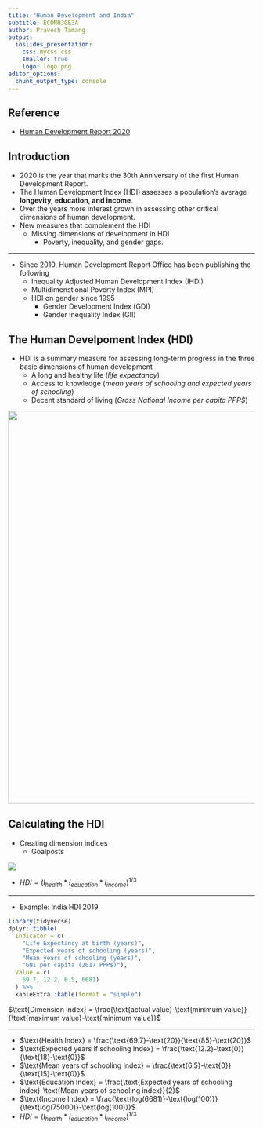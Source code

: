 ```yaml
---
title: "Human Development and India"
subtitle: ECON03GE3A
author: Pravesh Tamang
output:  
  ioslides_presentation:
    css: mycss.css
    smaller: true
    logo: logo.png
editor_options: 
  chunk_output_type: console
---
```


## Reference
- [Human Development Report 2020](8.HDI/hdi.pdf)

## Introduction
- 2020 is the year that marks the 30th Anniversary of the first Human Development Report.
- The Human Development Index (HDI) assesses a  population's average **longevity, education, and income**.
- Over the years more interest grown in assessing other critical dimensions of human development.
- New measures that complement the HDI
  - Missing dimensions of development in HDI
    - Poverty, inequality, and gender gaps.

---

- Since 2010, Human Development Report Office has been publishing the following
  - Inequality Adjusted Human Development Index (IHDI)
  - Multidimenstional Poverty Index (MPI)
  - HDI on gender since 1995
    - Gender Development Index (GDI)
    - Gender Inequality Index (GII)
    
## The Human Develpoment Index (HDI)
- HDI is a summary measure for assessing long-term progress in the three basic dimensions of human development
  - A long and healthy life (*life expectancy*)
  - Access to knowledge (*mean years of schooling and expected years of schooling*)
  - Decent standard of living (*Gross National Income per capita PPP$*)

![](8.HDI/hdi.png){width=800px}

## Calculating the HDI
- Creating dimension indices
  - Goalposts
  
![](8.HDI/hdi-goalposts.png)

- $HDI = (I_{health}*I_{education}*I_{income})^{1/3}$

---

- Example: India HDI 2019

```r
library(tidyverse)
dplyr::tibble(
  Indicator = c(
    "Life Expectancy at birth (years)",
    "Expected years of schooling (years)",
    "Mean years of schooling (years)",
    "GNI per capita (2017 PPP$)"),
  Value = c(
    69.7, 12.2, 6.5, 6681)
  ) %>% 
  kableExtra::kable(format = "simple")
```



$\text{Dimension Index} = \frac{\text{actual value}-\text{minimum value}}{\text{maximum value}-\text{minimum value}}$

---

- $\text{Health Index} = \frac{\text{69.7}-\text{20}}{\text{85}-\text{20}}$
- $\text{Expected years if schooling Index} = \frac{\text{12.2}-\text{0}}{\text{18}-\text{0}}$
- $\text{Mean years of schooling Index} = \frac{\text{6.5}-\text{0}}{\text{15}-\text{0}}$
- $\text{Education Index} = \frac{\text{Expected years of schooling index}-\text{Mean years of schooling index}}{2}$
- $\text{Income Index} = \frac{\text{log(6681)}-\text{log(100)}}{\text{log(75000)}-\text{log(100)}}$
- $HDI = (I_{health}*I_{education}*I_{income})^{1/3}$
